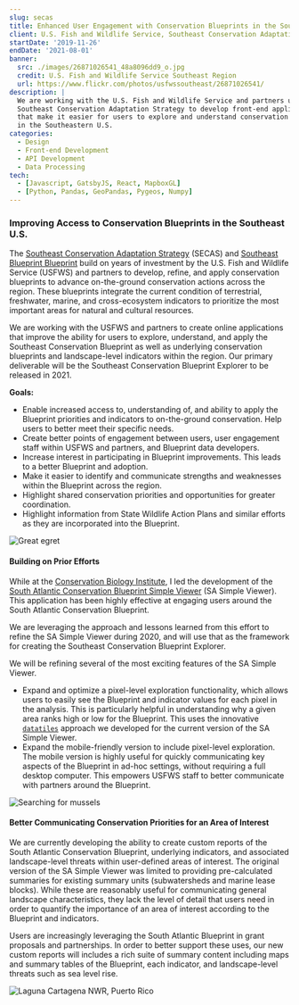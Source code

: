 ```yaml
---
slug: secas
title: Enhanced User Engagement with Conservation Blueprints in the Southeastern U.S.
client: U.S. Fish and Wildlife Service, Southeast Conservation Adaptation Strategy
startDate: '2019-11-26'
endDate: '2021-08-01'
banner:
  src: ./images/26871026541_48a8096dd9_o.jpg
  credit: U.S. Fish and Wildlife Service Southeast Region
  url: https://www.flickr.com/photos/usfwssoutheast/26871026541/
description: |
  We are working with the U.S. Fish and Wildlife Service and partners under the
  Southeast Conservation Adaptation Strategy to develop front-end applications
  that make it easier for users to explore and understand conservation blueprints
  in the Southeastern U.S.
categories:
  - Design
  - Front-end Development
  - API Development
  - Data Processing
tech:
  - [Javascript, GatsbyJS, React, MapboxGL]
  - [Python, Pandas, GeoPandas, Pygeos, Numpy]
---
```


### Improving Access to Conservation Blueprints in the Southeast U.S.

The [Southeast Conservation Adaptation Strategy](http://secassoutheast.org/)
(SECAS) and [Southeast Blueprint Blueprint](http://secassoutheast.org/blueprint.html)
build on years of investment by the U.S. Fish and Wildlife Service
(USFWS) and partners to develop, refine, and apply conservation blueprints to
advance on-the-ground conservation actions across the region. These blueprints
integrate the current condition of terrestrial, freshwater, marine, and
cross-ecosystem indicators to prioritize the most important areas for natural
and cultural resources.

We are working with the USFWS and partners to create online applications that
improve the ability for users to explore, understand, and apply the Southeast
Conservation Blueprint as well as underlying conservation blueprints and
landscape-level indicators within the region. Our primary deliverable will be
the Southeast Conservation Blueprint Explorer to be released in 2021.

**Goals:**

- Enable increased access to, understanding of, and ability to apply the
  Blueprint priorities and indicators to on-the-ground conservation. Help users to
  better meet their specific needs.
- Create better points of engagement between users, user engagement staff within
  USFWS and partners, and Blueprint data developers.
- Increase interest in participating in Blueprint improvements. This leads to a
  better Blueprint and adoption.
- Make it easier to identify and communicate strengths and weaknesses within the
  Blueprint across the region.
- Highlight shared conservation priorities and opportunities for greater coordination.
- Highlight information from State Wildlife Action Plans and similar efforts as
  they are incorporated into the Blueprint.

![Great egret](./images/7729699178_1b523e4d81_k.jpg 'Great egret.  Photo: U.S. Fish and Wildlife Service Southeast Region')

<!-- https://www.flickr.com/photos/usfwssoutheast/7729699178/ -->

#### Building on Prior Efforts

While at the [Conservation Biology Institute](https://consbio.org), I led the
development of the [South Atlantic Conservation Blueprint Simple
Viewer](https://blueprint.southatlanticlcc.org/) (SA Simple Viewer). This application has been
highly effective at engaging users around the South Atlantic Conservation Blueprint.

We are leveraging the approach and lessons learned from this effort to
refine the SA Simple Viewer during 2020, and will
use that as the framework for creating the Southeast Conservation Blueprint Explorer.

We will be refining several of the most exciting features of the SA Simple Viewer.

- Expand and optimize a pixel-level exploration functionality, which allows users
  to easily see the Blueprint and indicator values for each pixel in the analysis.
  This is particularly helpful in understanding why a given area ranks high or low
  for the Blueprint. This uses the innovative
  [`datatiles`](https://github.com/brendan-ward/datatiles) approach we developed
  for the current version of the SA Simple Viewer.
- Expand the mobile-friendly version to include pixel-level exploration. The
  mobile version is highly useful for quickly communicating key aspects of the
  Blueprint in ad-hoc settings, without requiring a full desktop computer. This
  empowers USFWS staff to better communicate with partners around the Blueprint.

![Searching for mussels](./images/15468461975_269df5c6ab_k.jpg 'Montreat College student searches for mussels.  Photo: U.S. Fish and Wildlife Service Southeast Region')

<!-- https://www.flickr.com/photos/usfwssoutheast/15468461975/ -->

#### Better Communicating Conservation Priorities for an Area of Interest

We are currently developing the ability to create custom reports of the South
Atlantic Conservation Blueprint, underlying indicators, and associated
landscape-level threats within user-defined areas of interest. The original
version of the SA Simple Viewer was limited to providing pre-calculated
summaries for existing summary units (subwatersheds and marine lease blocks).
While these are reasonably useful for communicating general landscape
characteristics, they lack the level of detail that users need in order to
quantify the importance of an area of interest according to the Blueprint
and indicators.

Users are increasingly leveraging the South Atlantic Blueprint in grant proposals
and partnerships. In order to better support these uses, our new custom reports
will includes a rich suite of summary content including maps and summary tables
of the Blueprint, each indicator, and landscape-level threats such as sea level rise.

![Laguna Cartagena NWR, Puerto Rico](./images/23779950832_2375246589_k.jpg 'Laguna Cartagena NWR, Puerto Rico.  Photo: U.S. Fish and Wildlife Service Southeast Region')

<!-- https://www.flickr.com/photos/usfwssoutheast/23779950832/ -->
